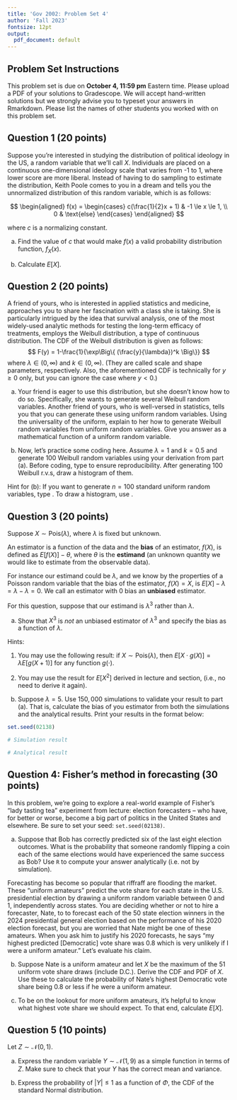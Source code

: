 ```yaml
---
title: 'Gov 2002: Problem Set 4'
author: 'Fall 2023'
fontsize: 12pt
output:
  pdf_document: default
---
```



## Problem Set Instructions 

This problem set is due on **October 4, 11:59 pm** Eastern time. Please upload a PDF of your solutions to Gradescope. We will accept hand-written solutions but we strongly advise you to typeset your answers in Rmarkdown. Please list the names of other students you worked with on this problem set. 

## Question 1 (20 points)

Suppose you're interested in studying the distribution of political ideology in the US, a random variable that we'll call $X$. Individuals are placed on a continuous one-dimensional ideology scale that varies from -1 to 1, where lower score are more liberal. Instead of having to do sampling to estimate the distribution, Keith Poole\footnote{One of the creators of NOMINATE, a method for estimating Congressional ideology.} comes to you in a dream and tells you the unnormalized distribution of this random variable, which is as follows:

$$
\begin{aligned}
f(x) = \begin{cases} 
c(\frac{1}{2}x + 1) & -1 \le x \le 1, \\
0 & \text{else}
\end{cases}
\end{aligned}
$$

where $c$ is a normalizing constant\footnote{Note that this distribution is completely made up and is not based on actual data.}.

(a) Find the value of $c$ that would make $f(x)$ a valid probability distribution function, $f_X(x)$.

(b) Calculate $E[X]$.












## Question 2 (20 points)

A friend of yours, who is interested in applied statistics and medicine, approaches you to share her fascination with a class she is taking. She is particularly intrigued by the idea that survival analysis, one of the most widely-used analytic methods for testing the long-term efficacy of treatments, employs the Weibull distribution, a type of continuous distribution. The CDF of the Weibull distribution is given as follows:
$$
F(y) = 1-\frac{1}{\exp\Big\{ (\frac{y}{\lambda})^k  \Big\}}
$$
where $\lambda \in (0, \infty)$ and $k \in (0, \infty)$. (They are called scale and shape parameters, respectively. Also, the aforementioned CDF is technically for $y \geq 0$ only, but you can ignore the case where $y < 0$.)

(a) Your friend is eager to use this distribution, but she doesn't know how to do so. Specifically, she wants to generate several Weibull random variables. Another friend of yours, who is well-versed in statistics, tells you that you can generate these using uniform random variables. Using the universality of the uniform, explain to her how to generate Weibull random variables from uniform random variables. Give you answer as a mathematical function of a uniform random variable. 

(b) Now, let's practice some coding here. Assume $\lambda = 1$ and $k = 0.5$ and generate 100 Weibull random variables using your derivation from part (a). Before coding, type \texttt{set.seed(02138)} to ensure reproducibility. After generating 100 Weibull r.v.s, draw a histogram of them.

Hint for (b): If you want to generate $n = 100$ standard uniform random variables, type \texttt{runif(n = 100, min = 0, max = 1)}. To draw a histogram, use \texttt{hist()}.











## Question 3 (20 points)

Suppose $X \sim \text{Pois}(\lambda)$, where $\lambda$ is fixed but unknown. 

An estimator is a function of the data and the **bias** of an estimator, $f(X)$, is defined as $E[f(X)] - \theta$, where $\theta$ is the **estimand** (an unknown quantity we would like to estimate from the observable data). 

For instance our estimand could be $\lambda$, and we know by the properties of a Poisson random variable that the bias of the estimator, $f(X) = X$, is $E[X] - \lambda = \lambda - \lambda = 0$. We call an estimator with $0$ bias an **unbiased** estimator. 

For this question, suppose that our estimand is $\lambda^3$ rather than $\lambda$. 

(a) Show that $X^3$ is _not_ an unbiased estimator of $\lambda^3$ and specify the bias as a function of $\lambda$.

Hints: 

1. You may use the following result: if $X \sim \text{Pois}(\lambda)$, then $E[X\cdot g(X)] = \lambda E[g(X + 1)]$ for any function $g(\cdot)$.

2. You may use the result for $E[X^2]$ derived in lecture and section, (i.e., no need to derive it again). 

(b) Suppose $\lambda = 5$. Use $150,000$ simulations to validate your result to part (a). That is, calculate the bias of you estimator from both the simulations and the analytical results. Print your results in the format below: 

```r
set.seed(02138)

# Simulation result 

# Analytical result 

```


















## Question 4: Fisher's method in forecasting (30 points)

In this problem, we're going to explore a real-world example of Fisher's "lady tasting tea" experiment from lecture: election forecasters -- who have, for better or worse, become a big part of politics in the United States and elsewhere. Be sure to set your seed: `set.seed(02138)`.

(a) Suppose that Bob has correctly predicted six of the last eight election outcomes. What is the probability that someone randomly flipping a coin each of the same elections would have experienced the same success as Bob? Use `R` to compute your answer analytically (i.e. not by simulation).

Forecasting has become so popular that riffraff are flooding the market. These "uniform amateurs" predict the vote share for each state in the U.S. presidential election by drawing a uniform random variable between 0 and 1, independently across states. You are deciding whether or not to hire a forecaster, Nate, to to forecast each of the 50 state election winners in the 2024 presidential general election based on the performance of his 2020 election forecast, but you are worried that Nate might be one of these amateurs. When you ask him to justify his 2020 forecasts, he says "my highest predicted [Democratic] vote share was 0.8 which is very unlikely if I were a uniform amateur." Let's evaluate his claim.

(b) Suppose Nate is a uniform amateur and let $X$ be the maximum of the 51 uniform vote share draws (include D.C.). Derive the CDF and PDF of $X$. Use these to calculate the probability of Nate's highest Democratic vote share being 0.8 or less if he were a uniform amateur. 

(c) To be on the lookout for more uniform amateurs, it's helpful to know what highest vote share we should expect. To that end, calculate $E[X]$.













## Question 5 (10 points)

Let $Z \sim \mathcal{N}(0, 1)$. 

(a) Express the random variable $Y \sim \mathcal{N}(1, 9)$ as a simple function in terms of $Z$. Make sure to check that your $Y$ has the correct mean and variance.

(b) Express the probability of $|Y| \leq 1$ as a function of $\Phi$, the CDF of the standard Normal distribution.







